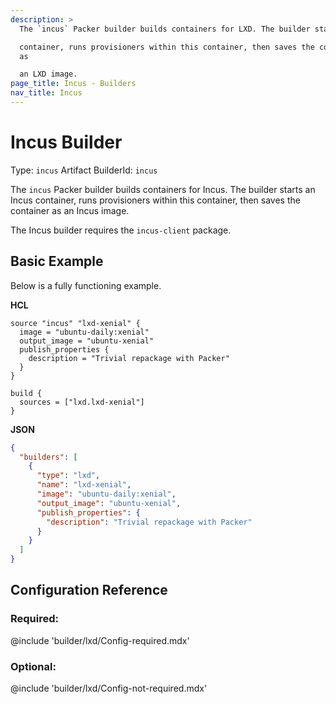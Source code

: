 ```yaml
---
description: >
  The `incus` Packer builder builds containers for LXD. The builder starts an LXD

  container, runs provisioners within this container, then saves the container
  as

  an LXD image.
page_title: Incus - Builders
nav_title: Incus
---
```


# Incus Builder

Type: `incus`
Artifact BuilderId: `incus`

The `incus` Packer builder builds containers for Incus. The builder starts an Incus
container, runs provisioners within this container, then saves the container as
an Incus image.

The Incus builder requires the `incus-client` package.

## Basic Example

Below is a fully functioning example.

**HCL**

```hcl
source "incus" "lxd-xenial" {
  image = "ubuntu-daily:xenial"
  output_image = "ubuntu-xenial"
  publish_properties {
    description = "Trivial repackage with Packer"
  }
}

build {
  sources = ["lxd.lxd-xenial"]
}
```

**JSON**

```json
{
  "builders": [
    {
      "type": "lxd",
      "name": "lxd-xenial",
      "image": "ubuntu-daily:xenial",
      "output_image": "ubuntu-xenial",
      "publish_properties": {
        "description": "Trivial repackage with Packer"
      }
    }
  ]
}
```

## Configuration Reference

### Required:

@include 'builder/lxd/Config-required.mdx'

### Optional:

@include 'builder/lxd/Config-not-required.mdx'
